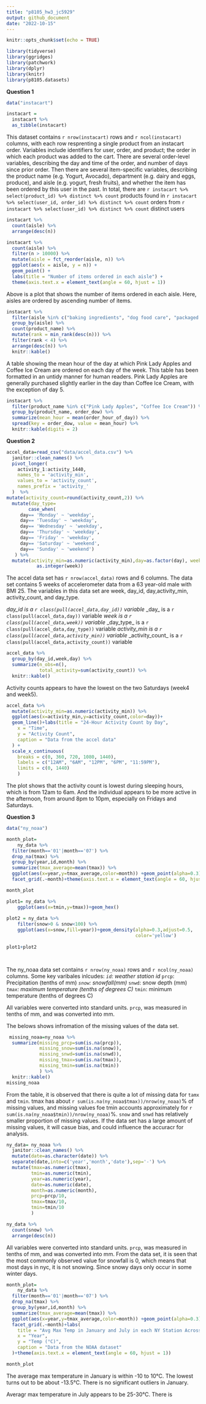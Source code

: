 ```yaml
---
title: "p8105_hw3_jc5929"
output: github_document
date: "2022-10-15"
---
```


```r
knitr::opts_chunk$set(echo = TRUE)
```

```r
library(tidyverse) 
library(ggridges) 
library(patchwork) 
library(dplyr)
library(knitr)
library(p8105.datasets)
```


**Question 1**

```r
data("instacart")

instacart = 
  instacart %>% 
  as_tibble(instacart)

```

This dataset contains `r nrow(instacart)` rows and `r ncol(instacart)` columns, with each row resprenting a single product from an instacart order. Variables include identifiers for user, order, and product; the order in which each product was added to the cart. There are several order-level variables, describing the day and time of the order, and number of days since prior order. Then there are several item-specific variables, describing the product name (e.g. Yogurt, Avocado), department (e.g. dairy and eggs, produce), and aisle (e.g. yogurt, fresh fruits), and whether the item has been ordered by this user in the past. In total, there are `r instacart %>% select(product_id) %>% distinct %>% count` products found in `r instacart %>% select(user_id, order_id) %>% distinct %>% count` orders from `r instacart %>% select(user_id) %>% distinct %>% count` distinct users

```r
instacart %>% 
  count(aisle) %>% 
  arrange(desc(n))

instacart %>% 
  count(aisle) %>% 
  filter(n > 10000) %>% 
  mutate(aisle = fct_reorder(aisle, n)) %>% 
  ggplot(aes(x = aisle, y = n)) + 
  geom_point() + 
  labs(title = "Number of items ordered in each aisle") +
  theme(axis.text.x = element_text(angle = 60, hjust = 1))

```
Above is  a plot that shows the number of items ordered in each aisle. Here, aisles are ordered by ascending number of items.

```r
instacart %>% 
  filter(aisle %in% c("baking ingredients", "dog food care", "packaged vegetables fruits")) %>%
  group_by(aisle) %>% 
  count(product_name) %>% 
  mutate(rank = min_rank(desc(n))) %>% 
  filter(rank < 4) %>% 
  arrange(desc(n)) %>%
  knitr::kable()

```

A table showing the mean hour of the day at which Pink Lady Apples and Coffee Ice Cream are ordered on each day of the week. This table has been formatted in an untidy manner for human readers. Pink Lady Apples are generally purchased slightly earlier in the day than Coffee Ice Cream, with the exception of day 5.


```r
instacart %>%
  filter(product_name %in% c("Pink Lady Apples", "Coffee Ice Cream")) %>%
  group_by(product_name, order_dow) %>%
  summarize(mean_hour = mean(order_hour_of_day)) %>%
  spread(key = order_dow, value = mean_hour) %>%
  knitr::kable(digits = 2)
```

**Question 2**

```r

accel_data=read_csv("data/accel_data.csv") %>%
  janitor::clean_names() %>%
  pivot_longer(
    activity_1:activity_1440,
    names_to = 'activity_min',
    values_to = 'activity_count',
    names_prefix = 'activity_'
  )  %>%
mutate(activity_count=round(activity_count,2)) %>%
  mutate(day_type=
        case_when(
     day== 'Monday' ~ 'weekday',
     day== 'Tuesday' ~ 'weekday',
     day== 'Wednesday' ~ 'weekday',
     day== 'Thursday' ~ 'weekday',
     day== 'Friday' ~ 'weekday',
     day== 'Saturday' ~ 'weekend',
     day== 'Sunday' ~ 'weekend')
   ) %>%
  mutate(activity_min=as.numeric(activity_min),day=as.factor(day), week=
           as.integer(week))

```
The accel data set has `r nrow(accel_data)` rows and 6 columns. The data set 
contains 5 weeks of accelerometer data from a 63 year-old male with BMI 25. The
variables in this data set are week, day_id, day,activity_min, activity_count, 
and day_type. 

*_day_id_ is a `r class(pull(accel_data,day_id))` variable
*_day_ is a `r class(pull(accel_data,day))` variable
*_week_ is a `r class(pull(accel_data,week))` variable
*_day_type_ is a `r class(pull(accel_data,day_type))` variable
*_activity_min_ is a `r class(pull(accel_data,activity_min))` variable
*_activity_count_ is a `r class(pull(accel_data,activity_count))` variable

```r
accel_data %>%
  group_by(day_id,week,day) %>%
  summarize(n_obs=n(),
            total_activity=sum(activity_count)) %>%
  knitr::kable()
```

Activity counts appears to have the lowest on the two Saturdays (week4 and 
week5). 

```r
accel_data %>%
  mutate(activity_min=as.numeric(activity_min)) %>%
  ggplot(aes(x=activity_min,y=activity_count,color=day))+
  geom_line()+labs(title = "24-Hour Activity Count by Day",
    x = "Time",
    y = "Activity Count",
    caption = "Data from the accel data"
  ) + 
  scale_x_continuous(
    breaks = c(0, 360, 720, 1080, 1440), 
    labels = c("12AM", "6AM", "12PM", "6PM", "11:59PM"),
    limits = c(0, 1440)
    )

```

The plot shows that the activity count is lowest during sleeping hours, which is 
from 12am to 6am. And the individual appears to be more active in the afternoon,
from around 8pm to 10pm, especially on Fridays and Saturdays.

**Question 3**
```r
data("ny_noaa")

month_plot= 
    ny_data %>%
  filter(month=='01'|month=='07') %>%
  drop_na(tmax) %>%
  group_by(year,id,month) %>%
  summarize(tmax_average=mean(tmax)) %>%
  ggplot(aes(x=year,y=tmax_average,color=month)) +geom_point(alpha=0.3)+
  facet_grid(.~month)+theme(axis.text.x = element_text(angle = 60, hjust = 1))

month_plot

plot1= ny_data %>%
    ggplot(aes(x=tmin,y=tmax))+geom_hex()
  
plot2 = ny_data %>%
    filter(snow>0 & snow<100) %>%
    ggplot(aes(x=snow,fill=year))+geom_density(alpha=0.3,adjust=0.5,
                                               color='yellow')
 
plot1+plot2




```
The ny_noaa data set contains `r nrow(ny_noaa)` rows and `r ncol(ny_noaa)` columns.
Some key varibales inlcudes:
*`id`: weather station id
*`prcp`: Precipitation (tenths of mm)
*`snow`: snowfall(mm)
*`snwd`: snow depth (mm)
*`tmax`: maximum temperature  (tenths of degrees C)
*`tmin`: minimum temperature (tenths of degrees C)

All variables were converted into standard units. `prcp`, was measured in tenths
of mm, and was converted into mm.

The belows shows infromation of the missing values of the data set.
```r
 missing_noaa=ny_noaa %>%
  summarize(missing_prcp=sum(is.na(prcp)),
            missing_snow=sum(is.na(snow)),
            missing_snwd=sum(is.na(snwd)),
            missing_tmax=sum(is.na(tmax)),
            missing_tmin=sum(is.na(tmin))
            ) %>%
  knitr::kable()
missing_noaa

```
 From the table, it is observed that there is quite a lot of missing data for 
 `tamx` and `tmin`. tmax has about `r sum(is.na(ny_noaa$tmax))/nrow(ny_noaa)`% of 
 missing values, and missing values foe tmin accounts approximately for 
 `r sum(is.na(ny_noaa$tmin))/nrow(ny_noaa)`%. `snow` and `snwd` has relatively 
 smaller proportion of missing values. If the data set has a large amount of 
 missing values, it will casue bias, and could influence the accuracr for analysis.
 
```r
ny_data= ny_noaa %>%
  janitor::clean_names() %>%
  mutate(date=as.character(date)) %>%
  separate(date,into=c('year','month','date'),sep='-') %>%
  mutate(tmax=as.numeric(tmax),
         tmin=as.numeric(tmin),
         year=as.numeric(year),
         date=as.numeric(date),
         month=as.numeric(month), 
         prcp=prcp/10,
         tmax=tmax/10,
         tmin=tmin/10
         )

ny_data %>% 
  count(snow) %>%
  arrange(desc(n))

```
 
 All variables were converted into standard units. `prcp`, was measured in tenths
of mm, and was converted into mm. From the data set, it is seen that the most 
commonly observed value for snowfall is 0, which means that most days in nyc, it
is not snowing. Since snowy days only occur in some winter days.
 
```r
month_plot= 
    ny_data %>%
  filter(month=='01'|month=='07') %>%
  drop_na(tmax) %>%
  group_by(year,id,month) %>%
  summarize(tmax_average=mean(tmax)) %>%
  ggplot(aes(x=year,y=tmax_average,color=month)) +geom_point(alpha=0.3)+
  facet_grid(.~month)+labs(
    title = "Avg Max Temp in January and July in each NY Station Across Years",
    x = "Year",
    y = "Temp (°C)",
    caption = "Data from the NOAA dataset"
  )+theme(axis.text.x = element_text(angle = 60, hjust = 1))

month_plot
```
The average max temperature in January is within -10 to 10°C. The lowest turns 
out to be about -13.5°C. There is no significant outliers in January.

Averagr max temperature in July appears to be 25-30°C. There is  
